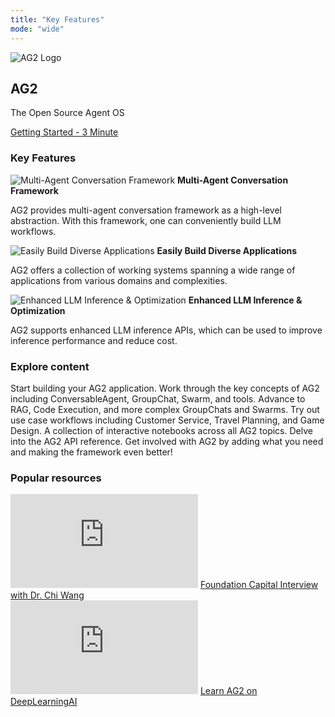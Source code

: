 ```yaml
---
title: "Key Features"
mode: "wide"
---
```


<div class="homepage-hero-section">
  <div class="hero-content">
    <div class="hero-logo-section">
      <img class="hero-logo" noZoom src="/static/img/ag2.svg" alt="AG2 Logo" />
    </div>
    <div class="hero-text-section">
      <h2 class="hero-title">AG2</h2>
      <p class="hero-subtitle">The Open Source Agent OS</p>
      <a class="hero-btn" href="/docs/user-guide/quick-start">
        <div>Getting Started - 3 Minute</div>
      </a>
    </div>
  </div>
</div>

### Key Features

<div class="key-features">
    <CardGroup cols={3}>
        <Card>
            <div class="key-feature">
                <img noZoom src="/static/img/conv_2.svg" alt="Multi-Agent Conversation Framework" />
                <b>Multi-Agent Conversation Framework</b>
                <p>AG2 provides multi-agent conversation framework as a high-level abstraction. With this framework, one can conveniently build LLM workflows.</p>
            </div>
        </Card>
        <Card>
            <div class="key-feature">
                <img noZoom src="/static/img/autogen_app.svg" alt='Easily Build Diverse Applications' />
                <b>Easily Build Diverse Applications</b>
                <p>AG2 offers a collection of working systems spanning a wide range of applications from various domains and complexities.</p>
            </div>
        </Card>
        <Card>
            <div class="key-feature">
                <img noZoom src="/static/img/extend.svg" alt='Enhanced LLM Inference & Optimization' />
                <b>Enhanced LLM Inference & Optimization</b>
                <p>AG2 supports enhanced LLM inference APIs, which can be used to improve inference performance and reduce cost.</p>
            </div>
        </Card>
    </CardGroup>
</div>

### Explore content
<div class="explore-content">
  <div class="explore-content-grid-container">
    <CardGroup cols={2}>
      <Card title="Quick Start" href="/docs/user-guide/quick-start">
        Start building your AG2 application.
      </Card>
      <Card title="Concepts" href="/docs/user-guide/basic-concepts/installing-ag2">
        Work through the key concepts of AG2 including ConversableAgent, GroupChat, Swarm, and tools.
      </Card>
      <Card title="Advanced Concepts" href="/docs/user-guide/advanced-concepts/rag">
        Advance to RAG, Code Execution, and more complex GroupChats and Swarms.
      </Card>
      <Card title="Use Cases" href="/docs/use-cases/use-cases/">
        Try out use case workflows including Customer Service, Travel Planning, and Game Design.
      </Card>
      <Card title="Notebook Examples" href="/docs/use-cases/notebooks/Notebooks">
        A collection of interactive notebooks across all AG2 topics.
      </Card>
      <Card title="API Reference" href="/docs/api-reference/autogen">
        Delve into the AG2 API reference.
      </Card>
      <Card title="How to Contribute" href="/docs/contributor-guide/contributing">
        Get involved with AG2 by adding what you need and making the framework even better!
      </Card>
    </CardGroup>
  </div>
</div>

### Popular resources
<div class="popular-resources">
  <CardGroup cols={2}>
    <Card>
      <div class="youtube-video">
        <iframe
          class="w-full aspect-video rounded-md"
          src="https://www.youtube.com/embed/RLwyXRVvlNk"
          title="YouTube video player"
          frameborder="0"
          allow="accelerometer; autoplay; clipboard-write; encrypted-media; gyroscope; picture-in-picture"
          allowfullscreen
        ></iframe>
        <a target="_blank" href="https://www.youtube.com/watch?v=RLwyXRVvlNk">
          Foundation Capital Interview with Dr. Chi Wang
        </a>
      </div>
    </Card>
    <Card>
      <div class="youtube-video">
        <iframe
          class="w-full aspect-video rounded-md"
          src="https://www.youtube.com/embed/TBNTH-fwGPE"
          title="YouTube video player"
          frameborder="0"
          allow="accelerometer; autoplay; clipboard-write; encrypted-media; gyroscope; picture-in-picture"
          allowfullscreen
        ></iframe>
        <a target="_blank" href="https://www.youtube.com/watch?v=TBNTH-fwGPE">
          Learn AG2 on DeepLearningAI
        </a>
      </div>
    </Card>
  </CardGroup>
</div>
